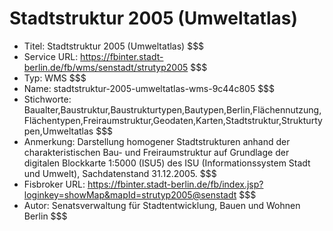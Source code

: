# Stadtstruktur 2005 (Umweltatlas)
- Titel: Stadtstruktur 2005 (Umweltatlas) $$$
- Service URL: https://fbinter.stadt-berlin.de/fb/wms/senstadt/strutyp2005 $$$
- Typ: WMS $$$
- Name: stadtstruktur-2005-umweltatlas-wms-9c44c805 $$$
- Stichworte: Baualter,Baustruktur,Baustrukturtypen,Bautypen,Berlin,Flächennutzung,Flächentypen,Freiraumstruktur,Geodaten,Karten,Stadtstruktur,Strukturtypen,Umweltatlas $$$
- Anmerkung: Darstellung homogener Stadtstrukturen anhand der charakteristischen Bau- und Freiraumstruktur auf Grundlage der digitalen Blockkarte 1:5000 (ISU5) des ISU (Informationssystem Stadt und Umwelt), Sachdatenstand 31.12.2005. $$$
- Fisbroker URL: https://fbinter.stadt-berlin.de/fb/index.jsp?loginkey=showMap&mapId=strutyp2005@senstadt $$$
- Autor: Senatsverwaltung für Stadtentwicklung, Bauen und Wohnen Berlin $$$
